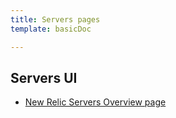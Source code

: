 ```yaml
---
title: Servers pages
template: basicDoc

---
```


## Servers UI

* [New Relic Servers Overview page](/docs/servers/servers-pages/servers-ui/new-relic-servers-overview-page)
